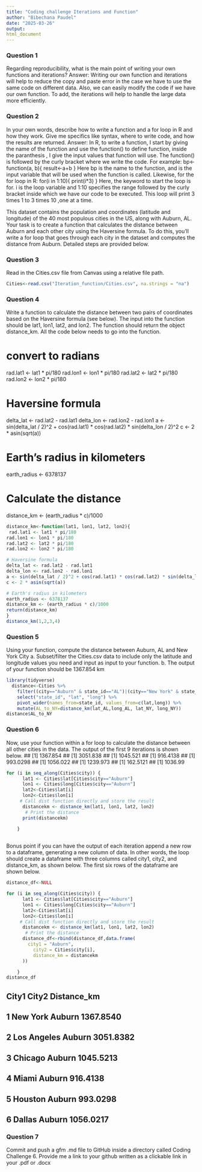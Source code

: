 ```yaml
---
title: "Coding challenge Iterations and Function"
author: "Bibechana Paudel"
date: "2025-03-26"
output: 
html_document
---
```


### Question 1
Regarding reproducibility, what is the main point of writing your own functions and iterations? 
Answer: Writing our own function and iterations will help to reduce the copy and paste error in the case we have to use the same code on different data. Also, we can easily modify the code if we have our own function. To add, the iterations will help to handle the large data more efficiently.   

### Question 2
In your own words, describe how to write a function and a for loop in R and how they work. Give me specifics like syntax, where to write code, and how the results are returned. 
Answer: In R, to write a function, I start by giving the name of the function and use the function() to define function, inside the paranthesis , I give the input values that function will use. The function() is followed by the curly bracket where we write the code. 
For example: bp<-function(a, b){
result<-a+b
}
Here bp is the name to the function, and  is the input variable that will be used when the function is called. 
Likewise, for the for loop in R:
for(i in 1:10){
print(i*3)
}
Here, the keyword to start the loop is for. i is the loop variable and 1:10 specifies the range followed by the curly bracket inside which we have our code to be executed. This loop will print 3 times 1 to 3 times 10 ,one at a time. 

This dataset contains the population and coordinates (latitude and longitude) of the 40 most populous cities in the US, along with Auburn, AL. Your task is to create a function that calculates the distance between Auburn and each other city using the Haversine formula. To do this, you'll write a for loop that goes through each city in the dataset and computes the distance from Auburn. Detailed steps are provided below.

### Question 3
Read in the Cities.csv file from Canvas using a relative file path.
```r
Cities<-read.csv("Iteration_function/Cities.csv", na.strings = "na")
```

### Question 4
Write a function to calculate the distance between two pairs of coordinates based on the Haversine formula (see below). The input into the function should be lat1, lon1, lat2, and lon2. The function should return the object distance_km. All the code below needs to go into the function.

# convert to radians
rad.lat1 <- lat1 * pi/180
rad.lon1 <- lon1 * pi/180
rad.lat2 <- lat2 * pi/180
rad.lon2 <- lon2 * pi/180

# Haversine formula
delta_lat <- rad.lat2 - rad.lat1
delta_lon <- rad.lon2 - rad.lon1
a <- sin(delta_lat / 2)^2 + cos(rad.lat1) * cos(rad.lat2) * sin(delta_lon / 2)^2
c <- 2 * asin(sqrt(a)) 

# Earth's radius in kilometers
earth_radius <- 6378137

# Calculate the distance
distance_km <- (earth_radius * c)/1000
```r
distance_km<-function(lat1, lon1, lat2, lon2){
 rad.lat1 <- lat1 * pi/180
rad.lon1 <- lon1 * pi/180
rad.lat2 <- lat2 * pi/180
rad.lon2 <- lon2 * pi/180

# Haversine formula
delta_lat <- rad.lat2 - rad.lat1
delta_lon <- rad.lon2 - rad.lon1
a <- sin(delta_lat / 2)^2 + cos(rad.lat1) * cos(rad.lat2) * sin(delta_lon / 2)^2
c <- 2 * asin(sqrt(a)) 

# Earth's radius in kilometers
earth_radius <- 6378137
distance_km <- (earth_radius * c)/1000
return(distance_km)
}
distance_km(1,2,3,4)
```


### Question 5
Using your function, compute the distance between Auburn, AL and New York City 
a.	Subset/filter the Cities.csv data to include only the latitude and longitude values you need and input as input to your function. 
b.	The output of your function should be 1367.854 km
```r
library(tidyverse)
  distance<-Cities %>% 
    filter((city=="Auburn" & state_id=="AL")|(city=="New York" & state_id=="NY")) %>%
    select("state_id", "lat", "long") %>%
    pivot_wider(names_from=state_id, values_from=c(lat,long)) %>% 
    mutate(AL_to_NY=distance_km(lat_AL,long_AL, lat_NY, long_NY)) 
distance$AL_to_NY
```

### Question 6
Now, use your function within a for loop to calculate the distance between all other cities in the data. The output of the first 9 iterations is shown below. 
## [1] 1367.854
## [1] 3051.838
## [1] 1045.521
## [1] 916.4138
## [1] 993.0298
## [1] 1056.022
## [1] 1239.973
## [1] 162.5121
## [1] 1036.99
```r
for (i in seq_along(Cities$city)) {
      lat1 <- Cities$lat[Cities$city=="Auburn"]
      lon1 <- Cities$long[Cities$city=="Auburn"]
      lat2<-Cities$lat[i]
      lon2<-Cities$lon[i]
     # Call dist function directly and store the result
      distancekm <- distance_km(lat1, lon1, lat2, lon2)
       # Print the distance
      print(distancekm)

    }
 

```

Bonus point if you can have the output of each iteration append a new row to a dataframe, generating a new column of data. In other words, the loop should create a dataframe with three columns called city1, city2, and distance_km, as shown below. The first six rows of the dataframe are shown below.

```r
distance_df<-NULL

for (i in seq_along(Cities$city)) {
      lat1 <- Cities$lat[Cities$city=="Auburn"]
      lon1 <- Cities$long[Cities$city=="Auburn"]
      lat2<-Cities$lat[i]
      lon2<-Cities$lon[i]
     # Call dist function directly and store the result
      distancekm <- distance_km(lat1, lon1, lat2, lon2)
       # Print the distance
      distance_df<-rbind(distance_df,data.frame(
        city1 = "Auburn",
          city2 = Cities$city[i],
          distance_km = distancekm
      ))

    }
distance_df
```
##         City1  City2 Distance_km
## 1    New York Auburn   1367.8540
## 2 Los Angeles Auburn   3051.8382
## 3     Chicago Auburn   1045.5213
## 4       Miami Auburn    916.4138
## 5     Houston Auburn    993.0298
## 6      Dallas Auburn   1056.0217


### Question 7
Commit and push a gfm .md file to GitHub inside a directory called Coding Challenge 6. Provide me a link to your github written as a clickable link in your .pdf or .docx




